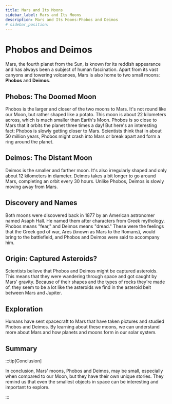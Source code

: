 ```yaml
---
title: Mars and Its Moons
sidebar_label: Mars and Its Moons
description: Mars and Its Moons:Phobos and Deimos
# sidebar_position: 
---
```



# Phobos and Deimos

Mars, the fourth planet from the Sun, is known for its reddish appearance and has always been a subject of human fascination. Apart from its vast canyons and towering volcanoes, Mars is also home to two small moons: **Phobos** and **Deimos**.

## Phobos: The Doomed Moon

Phobos is the larger and closer of the two moons to Mars. It's not round like our Moon, but rather shaped like a potato. This moon is about 22 kilometers across, which is much smaller than Earth's Moon. Phobos is so close to Mars that it orbits the planet three times a day! But here's an interesting fact: Phobos is slowly getting closer to Mars. Scientists think that in about 50 million years, Phobos might crash into Mars or break apart and form a ring around the planet.

## Deimos: The Distant Moon

Deimos is the smaller and farther moon. It's also irregularly shaped and only about 12 kilometers in diameter. Deimos takes a bit longer to go around Mars, completing an orbit every 30 hours. Unlike Phobos, Deimos is slowly moving away from Mars.

## Discovery and Names

Both moons were discovered back in 1877 by an American astronomer named Asaph Hall. He named them after characters from Greek mythology. Phobos means "fear," and Deimos means "dread." These were the feelings that the Greek god of war, Ares (known as Mars to the Romans), would bring to the battlefield, and Phobos and Deimos were said to accompany him.

## Origin: Captured Asteroids?

Scientists believe that Phobos and Deimos might be captured asteroids. This means that they were wandering through space and got caught by Mars' gravity. Because of their shapes and the types of rocks they're made of, they seem to be a lot like the asteroids we find in the asteroid belt between Mars and Jupiter.

## Exploration

Humans have sent spacecraft to Mars that have taken pictures and studied Phobos and Deimos. By learning about these moons, we can understand more about Mars and how planets and moons form in our solar system.

## Summary

:::tip[Conclusion]

In conclusion, Mars' moons, Phobos and Deimos, may be small, especially when compared to our Moon, but they have their own unique stories. They remind us that even the smallest objects in space can be interesting and important to explore.

:::
